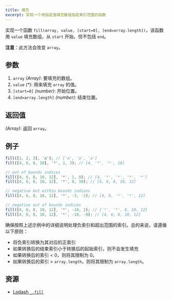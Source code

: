 ```yaml
---
title: 填充
excerpt: 实现一个用指定值填充数组指定索引范围的函数
---
```


实现一个函数 `fill(array, value, [start=0], [end=array.length])`，该函数用 `value` 填充数组，从 `start` 开始，但不包括 `end`。

**注意**：此方法会改变 `array`。

## 参数

1. `array` *(Array)*: 要填充的数组。
2. `value` *(\*)*: 用来填充 `array` 的值。
3. `[start=0]` *(number)*: 开始位置。
4. `[end=array.length]` *(number)*: 结束位置。

## 返回值

*(Array)*: 返回 `array`。

## 例子

```js
fill([1, 2, 3], 'a'); // ['a', 'a', 'a']
fill([4, 6, 8, 10], '*', 1, 3); // [4, '*', '*', 10]

// out of bounds indices
fill([4, 6, 8, 10, 12], '*', 1, 8); // [4, '*', '*', '*', '*']
fill([4, 6, 8, 10, 12], '*', 8, 10); // [4, 6, 8, 10, 12]

// negative but within bounds indices
fill([4, 6, 8, 10, 12], '*', -3, -1); // [4, 6, '*', '*', 12]

// negative out of bounds indices
fill([4, 6, 8, 10, 12], '*', -10, 2); // ['*', '*', 8, 10, 12]
fill([4, 6, 8, 10, 12], '*', -10, -8); // [4, 6, 8, 10, 12]
```

确保按照上述示例中的详细说明处理负索引和超出范围的索引。总的来说，请遵循以下原则：

* 将负索引转换为其对应的正索引
* 如果转换后的结束索引小于转换后的起始索引，则不会发生填充
* 如果转换后的索引 < 0，则将其限制为 0。
* 如果转换后的索引 > `array.length`，则将其限制为 `array.length`。

## 资源

* [Lodash `_.fill`](https://lodash.com/docs/#fill)
